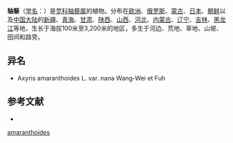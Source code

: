 {{Speciesbox
| name = 轴藜
| status = 
| status_system = 
| image = Axyris amaranthoides BB-1913.png
| genus = Axyris
| species = amaranthoides
| authority = L.
}}

'''轴藜'''（[[学名|学名]]：{{lang|la|''Axyris amaranthoides''}}）是[[苋科|苋科]][[轴藜属|轴藜属]]的植物。分布在[[欧洲|欧洲]]、[[俄罗斯|俄罗斯]]、[[蒙古|蒙古]]、[[日本|日本]]、[[朝鲜|朝鲜]]以及[[中国大陆|中国大陆]]的[[新疆|新疆]]、[[青海|青海]]、[[甘肃|甘肃]]、[[陕西|陕西]]、[[山西|山西]]、[[河北|河北]]、[[内蒙古|内蒙古]]、[[辽宁|辽宁]]、[[吉林|吉林]]、[[黑龙江|黑龙江]]等地，生长于海拔100米至3,200米的地区，多生于河边、荒地、草地、山坡、田间和路旁。

== 异名 ==
* Axyris amaranthoides L. var. nana Wang-Wei et Fuh

== 参考文献 ==
<div class="references-small">
* {{cite web| url =http://www.bioinfo.cn/db05/KmzwSpecies.php?action=view&id=3473| title =轴藜| work =《中国高等植物数据库全库》| publisher =中国科学院微生物研究所| author =昆明植物研究所| accessdate =2009-02-25| deadurl =yes| archiveurl =https://web.archive.org/web/20160305042843/http://www.bioinfo.cn/db05/KmzwSpecies.php?action=view&id=3473| archivedate =2016-03-05}}
</div>
{{Taxonbar|from=Q4351233}}

{{DEFAULTSORT:Axyris amaranthoides}}
[[Category:轴藜属|amaranthoides]]


{{Amaranthaceae-stub}}